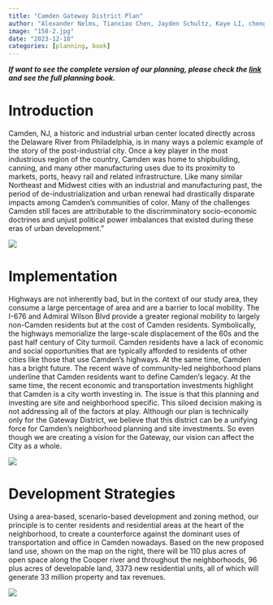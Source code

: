 ```yaml
---
title: "Camden Gateway District Plan"
author: "Alexander Nelms, Tianxiao Chen, Jayden Schultz, Kaye LI, chenglin Hu, Avery Weiss, Jackson LaSarso, Yuanhao Zhai"
image: "158-2.jpg"
date: "2023-12-18"
categories: [planning, book]
---
```


***If want to see the complete version of our planning, please check the [link](https://online.fliphtml5.com/paeqb/rxhd/) and see the full planning book.***

# Introduction
Camden, NJ, a historic and industrial urban center located directly across the Delaware River from Philadelphia, is in many ways a polemic example of the story of the post-industrial city. Once a key player in the most industrious region of the country, Camden was home to shipbuilding, canning, and many other manufacturing uses due to its proximity to markets, ports, heavy rail and related infrastructure. Like many similar Northeast and Midwest cities with an industrial and manufacturing past, the period of de-industrialization and urban renewal had drastically disparate impacts among Camden’s communities of color. Many of the challenges Camden still faces are attributable to the discrimminatory socio-economic doctrines and unjust political power imbalances that existed during these eras of urban development.”

![](s2.jpg)

# Implementation
Highways are not inherently bad, but in the context of our study area, they consume a large percentage of area and are a barrier to local mobility. The I-676 and Admiral Wilson Blvd provide a greater regional mobility to largely non-Camden residents but at the cost of Camden residents. Symbolically, the highways memorialize the large-scale displacement of the 60s and the past half century of City turmoil. Camden residents have a lack of economic and social opportunities that are typically afforded to residents of other cities like those that use Camden’s highways.
At the same time, Camden has a bright future. The recent wave of community-led neighborhood plans underline that Camden residents want to define Camden’s legacy. At the same time, the recent economic and transportation investments highlight that Camden is a city worth investing in. The issue is that this planning and investing are site and neighborhood specific. This siloed decision making is not addressing all of the factors at play.
Although our plan is technically only for the Gateway District, we believe that this district can be a unifying force for Camden’s neighborhood planning and site investments. So even though we are creating a vision for the Gateway, our vision can affect the City as a whole.

![](s4.jpg)

# Development Strategies
Using a area-based, scenario-based development and zoning method, our principle is to center residents and residential areas at the heart of the neighborhood, to create a counterforce against the dominant uses of transportation and office in Camden nowadays. Based on the new proposed land use, shown on the map on the right, there will be 110 plus acres of open space along the Cooper river and throughout the neighborhoods, 96 plus acres of developable land, 3373 new residential units, all of which will generate 33 million property and tax revenues.

![](s3.jpg)